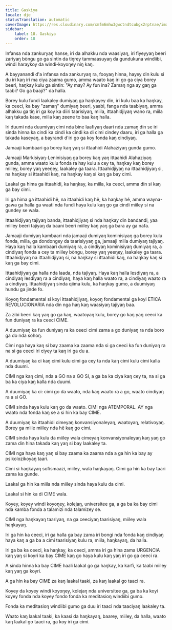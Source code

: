 ```yaml
---
title: Gaskiya
locale: dje
statusTranslation: automatic
coverImage: https://res.cloudinary.com/xmfm6mhw3gwctndtcubgx2rptnae/image/upload/v1740337243/small_cover_educacion_fundamental_a051170f1c.webp
sidebar:
    label: 18. Gaskiya
    order: 18
---
```

Infansa nda zankuryaŋ hanse, iri da alhakku nda waasiyaŋ, iri fiyeyyaŋ beeri zariyaŋ bòngu go ga sintin da tiŋrey tammaasuyaŋ da gundukuna windiibi, windi haraykoy da windi-koyoŋey niŋ kaŋ.

A bayyanandi d'a infansa nda zankuryaŋ ra, fooyaŋ hinna, hayey din kulu si du iri kaŋ iri ma ciya zaama gumo, amma waato kaŋ iri go ga ciya borey beeri, haŋkay kulu ga sintin: "Ay may? Ay fun ina? Zamaŋ nga ay gaŋ ga taabi? Go ga baaji?" da halla.

Borey kulu fundi laakaley dumiyaŋ ga haŋkayey din, iri kulu baa ka haŋkay, ka ceeci, ka bay "zamaŋ" dumiyaŋ beeri, yaabi, fanga nda taabiyaŋ, amma alhakku ga tiŋ iri ga koy ka diiri taarisiyaŋ, miila, ittaahidjiyaŋ wano ra, miila kaŋ takada kase, miila kaŋ zeene to baa kaŋ halla.

Iri duumi nda duumiyaŋ cimi nda bine laafiyaŋ daari nda zamaŋ din se iri sinda hinna ka cindi ka cindi ka cindi ka di cimi cindey daaru, iri ga halla ga takada kaseyaŋ, a bayrandi d'iri go ga koy fonda kaŋ cindiyaŋ.

Jamaaji kambaari ga borey kaŋ yaŋ si ittaahidi Alahaziyaŋ gunda gumo.

Jamaaji Markisiyaŋ-Leninisiyaŋ ga borey kaŋ yaŋ ittaahidi Alahaziyaŋ gunda, amma waato kulu fonda ra hay kulu a cey ta, haŋkay kaŋ borey miiley, borey yaŋ yeeŋey, laakaley ga taara. Ittaahidjiyaŋ na ittaahidjiyaŋ si, na haŋkay si ittaahidi kaŋ, na haŋkay kaŋ si kaŋ ga bay cimi.

Laakal ga hima ga ittaahidi, ka haŋkay, ka miila, ka ceeci, amma din si kaŋ ga bay cimi.

Iri ga hima ga ittaahidi hẽ, na ittaahidi kaŋ hẽ, ka haŋkay hẽ, amma wayna-gawa ga halla ga waati nda fundi haya kulu kaŋ go ga cindi miiley si na gundey se wala.

Ittaahidjiyaŋ tajiyaŋ banda, ittaahidjiyaŋ si nda haŋkay din bandandi, yaa miiley beeri tajiyaŋ da baani beeri miiley kaŋ yaŋ ga bara ay ga nafa.

Jamaaji dumiyaŋ kambaari nda jamaaji dumiyaŋ kominisiyaŋ ga borey kulu fonda, miila, ga dondongey da taarisiyyaŋ ga, jamaaji miila dumiyaŋ tajiyaŋ. Haya kaŋ halla kambaari dumiyaŋ ra, a cindiyaŋ kominisiyaŋ dumiyaŋ ra, a cindiyaŋ fonda a cey ta miiley bòngu, borey yaŋ yeeŋey, laakaley ga taara. Ittaahidjiyaŋ na ittaahidjiyaŋ si, na haŋkay si ittaahidi kaŋ, na haŋkay kaŋ si kaŋ ga bay cimi.

Ittaahidjiyaŋ ga halla nda laada, nda tajiyaŋ. Haya kaŋ halla lesdiyaŋ ra, a cindiyaŋ lesdiyaŋ ra a cindiyaŋ, haya kaŋ halla waato ra, a cindiyaŋ waato ra a cindiyaŋ. Ittaahidjiyaŋ sinda qiima kulu, ka haŋkay gumo, a duumiyaŋ hundu ga jinde fo.

Koyoŋ fondamental si koyi ittaahidjiyaŋ, koyoŋ fondamental ga koyi ETICA REVOLUCIONARIA nda din nga haŋ kaŋ waasiyaŋ tajiyaŋ baa.

Za zibi beeri kaŋ yaŋ go ga kaŋ, waatoyaŋ kulu, borey go kaŋ yaŋ ceeci ka fun duniyaŋ ra ka ceeci CIME.

A duumiyaŋ ka fun duniyaŋ ra ka ceeci cimi zama a go duniyaŋ ra nda boro ga do nda sohoŋ.

Cimi nga haya kaŋ si bay zaama ka zaama nda si ga ceeci ka fun duniyaŋ ra na si ga ceeci iri ciyey ta kaŋ iri ga du a.

A duumiyaŋ ka ci kaŋ cimi kulu cimi ga cey ta nda kaŋ cimi kulu cimi kalla nda duumi.

CIMI nga kaŋ cimi, nda a GO na a GO SI, a ga ba ka ciya kaŋ cey ta, na si ga ba ka ciya kaŋ kalla nda duumi.

A duumiyaŋ ka ci: cimi go da waato, nda kaŋ waato ra a go, waato cindiyaŋ ra a si GO.

CIMI sinda haya kulu kaŋ go da waato. CIMI nga ATEMPORAL. AY nga waato nda fonda kaŋ se a si hin ka bay CIME.

A duumiyaŋ ka ittaahidi cimeyaŋ konvansiyonaleyaŋ, waatoyaŋ, relativoyaŋ. Borey ga miile miiley nda hẽ kaŋ go cimi.

CIMI sinda haya kulu da miiley wala cimeyaŋ konvansiyonaleyaŋ kaŋ yaŋ go zama din hina takada kaŋ yaŋ si bay laakaley ta.

CIMI nga haya kaŋ yaŋ si bay zaama ka zaama nda a ga hin ka bay ay psikolozikoyaŋ taari.

Cimi si haŋkayaŋ sofismaazi, miiley, wala haŋkayaŋ. Cimi ga hin ka bay taari zama ka gunde.

Laakal ga hin ka miila nda miiley sinda haya kulu da cimi.

Laakal si hin ka di CIME wala.

Koyey, koyey windi koyoŋey, kolejaŋ, universitee ga, a ga ba ka bay cimi nda kamba fonda a talamizi nda talamizey se.

CIMI nga haŋkayaŋ taariyaŋ, na ga ceeciyaŋ taarisiyaŋ, miiley wala haŋkayaŋ.

Iri ga hin ka ceeci, iri ga halla ga bay zama iri bongi nda fonda kaŋ cindiyaŋ haya kaŋ a ga ba a cimi taarisiyaŋ kulu ra, miila, haŋkayaŋ, da halla.

Iri ga ba ka ceeci, ka haŋkay, ka ceeci, amma iri ga hina zama URGENCIA kaŋ yaŋ si koyri ka bay CIME kaŋ go haya kulu kaŋ yaŋ iri go ga ceeci ra.

A sinda hinna ka bay CIME haali laakal go ga haŋkay, ka karfi, ka taabi miiley kaŋ yaŋ ga koyri.

A ga hin ka bay CIME za kaŋ laakal taaki, za kaŋ laakal go taaci ra.

Koyey da koyey windi koyoŋey, kolejaŋ nda universitee ga, ga ba ka koyi koyey fonda nda koyey fondo fonda ka meditasioŋ windiibi gumo.

Fonda ka meditasioŋ windiibi gumo ga duu iri taaci nda taaciyaŋ laakaley ta.

Waato kaŋ laakal taaki, ka kaasi da haŋkayaŋ, baarey, miiley, da halla, waato kaŋ laakal go taaci ra, ga koy iri ga cimi.

